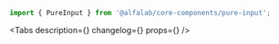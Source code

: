 

<Meta title='Компоненты/Инпуты/PureInput' component={PureInput} />

<!-- Canvas -->

<Story name='PureInput'>
    <PureInput
        size={select('size', ['s', 'm', 'l', 'xl'], 's')}
        type={select(
            'type',
            ['number', 'card', 'email', 'money', 'password', 'tel', 'text'],
            'text',
        )}
        block={boolean('block', false)}
        disabled={boolean('disabled', false)}
        placeholder={text('placeholder', '')}
    />
</Story>

<!-- Docs -->

<ComponentHeader name='PureInput' version={version} package='@alfalab/core-components/pure-input' />

```jsx
import { PureInput } from '@alfalab/core-components/pure-input';
```

<Tabs
    description={<Description />}
    changelog={<Changelog />}
    props={<ArgsTable of={PureInputTS} />}
/>

